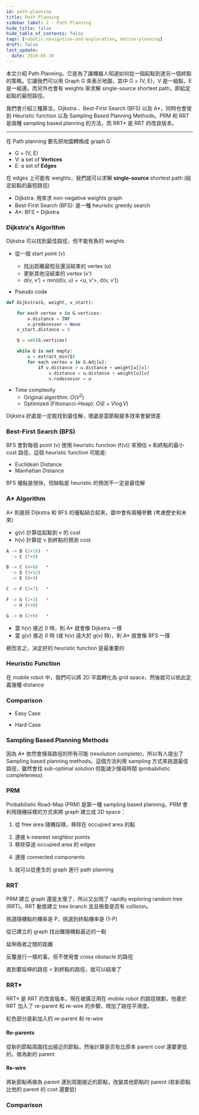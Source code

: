 ```yaml
---
id: path-planning
title: Path Planning
sidebar_label: 2 - Path Planning
hide_title: false
hide_table_of_contents: false
tags: [robotic-navigation-and-exploration, motion-planning]
draft: false
last_update:
  date: 2020-05-10
---
```


本文介紹 Path Planning，它是為了讓機器人知道如何從一個起點到達另一個終點的策略。它讓我們可以用 Graph G 來表示地圖，其中 G = (V, E)，V 是一組點，E 是一組邊。而另外也會有 weights 來求解 single-source shortest path，即給定起點的最短路徑。

我們會介紹三種算法，Dijkstra 、Best-First Search (BFS) 以及 A\*，同時也會提到 Heuristic function 以及 Sampling Based Planning Methods。PRM 和 RRT 是兩種 sampling based planning 的方法，而 RRT\* 是 RRT 的改良版本。

---

在 Path planning 要先把地圖轉換成 graph G

- G = (V, E)
- V: a set of **Vertices**
- E: a set of **Edges**

在 edges 上可能有 weights，我們就可以求解 **single-source** shortest path (給定起點的最短路徑)

- Dijkstra: 用來求 non-negative weights graph
- Best-First Search (BFS): 是一種 heuristic greedy search
- A\*: BFS + Dijkstra

### Dijkstra's Algorithm

Dijkstra 可以找到最佳路徑，但不能有負的 weights

- 從一個 start point (v)

  - 找出距離最短且還沒結束的 vertex (u)
  - 更新其他沒結束的 vertex (v')
  - d(v, v’) = min(d(v, u) + <u, v’>, d(v, v’))

- Pseudo code

```python
def Dijkstra(G, weight, v_start):

    for each vertex v in G.vertices:
        v.distance = INF
        v.predecessor = None
    v_start.distance = 0

    Q = set(G.vertices)

    while Q is not empty:
        u = extract_min(Q)
        for each vertex v in G.Adj[u]:
            if v.distance > u.distance + weight[u][v]:
                v.distance = u.distance + weight[u][v]
                v.redecessor = u
```

<fig
  src="/img/learning/robotic-navigation-and-exploration/02-motion-planning/path_planning_dijkstra.png"
  caption="Path planning dijkstra"
/>

- Time complexity
  - Original algorithm: $O(V^2)$
  - Optimized (Fibonacci-Heap): $O(E+V\log V)$

Dijkstra 好處是一定能找到最佳解，壞處是當節點變多效率會變很差

### Best-First Search (BFS)

BFS 會對每個 point (v) 使用 heuristic function (f(v)) 來預估 v 和終點的最小 cost 路徑，這個 heuristic function 可能是:

- Euclidean Distance
- Manhattan Distance

<fig
  src="/img/learning/robotic-navigation-and-exploration/02-motion-planning/path_planning_bfs.png"
  caption="Path planning BFS"
/>

BFS 優點是很快，但缺點是 heuristic 的預測不一定是最佳解

### A\* Algorithm

A\* 則是把 Dijkstra 和 BFS 的優點結合起來，圖中會有兩種參數 (考慮歷史和未來)

<fig
  src="/img/learning/robotic-navigation-and-exploration/02-motion-planning/path_planning_astar.png"
  caption="Path planning A*"
/>

- g(v) 計算從起點到 v 的 cost
- h(v) 計算從 v 到終點的預測 cost

<fig
  src="/img/learning/robotic-navigation-and-exploration/02-motion-planning/path_planning_astar2.png"
  caption="Path planning A*"
/>

```python
A -> B (2+10)  *
  -> C (7+8)

B -> C (4+8)   *
  -> D (3+12)
  -> E (8+9)

C -> F (3+7)   *

F -> G (1+3)   *
  -> H (5+0)

G -> H (2+0)   *
```

- 當 h(v) 接近 0 時，則 A\* 就會像 Dijkstra 一樣
- 當 g(v) 接近 0 時 (或 h(v) 遠大於 g(v) 時)，則 A\* 就會像 BFS 一樣

總而言之，決定好的 heuristic function 是最重要的

### Heuristic Function

在 mobile robot 中，我們可以將 2D 平面轉化為 grid space，然後就可以依此定義幾種 distance

<fig
  src="/img/learning/robotic-navigation-and-exploration/02-motion-planning/path_planning_heuristic.png"
  caption="Path planning heuristic"
/>

### Comparison

- Easy Case

<fig
  src="/img/learning/robotic-navigation-and-exploration/02-motion-planning/path_planning_comparison_easy.png"
  caption="Path planning comparison easy"
/>

- Hard Case

<fig
  src="/img/learning/robotic-navigation-and-exploration/02-motion-planning/path_planning_comparison_hard.png"
  caption="Path planning comparison hard"
/>

### Sampling Based Planning Methods

因為 A\* 依然會搜尋路徑的所有可能 (resolution complete)，所以有人提出了 Sampling based planning methods。這個方法利用 sampling 方式來挑選最佳路徑，雖然會找 sub-optimal solution 但能減少搜尋時間 (probabilistic completeness)

### PRM

Probabilistic Road-Map (PRM) 是第一種 sampling based planning。PRM 會利用隨機採樣的方式來將 graph 建立成 2D space：

1. 從 free area 隨機採樣，移除在 occupied area 的點

<fig
  src="/img/learning/robotic-navigation-and-exploration/02-motion-planning/prm_1.png"
  caption="PRM Step 1"
/>

2. 連接 k-nearest neighbor points
3. 移除穿過 occupied area 的 edges

<fig
  src="/img/learning/robotic-navigation-and-exploration/02-motion-planning/prm_2.png"
  caption="PRM Step 2"
/>

4. 連接 connected components

<fig
  src="/img/learning/robotic-navigation-and-exploration/02-motion-planning/prm_3.png"
  caption="PRM Step 3"
/>

5. 就可以從產生的 graph 進行 path planning

<fig
  src="/img/learning/robotic-navigation-and-exploration/02-motion-planning/prm_4.png"
  caption="PRM Step 4"
/>

### RRT

PRM 建立 graph 還是太慢了，所以又出現了 rapidly exploring random tree (RRT)。RRT 動態建立 tree branch 並且檢查是否有 collision。

<fig
  src="/img/learning/robotic-navigation-and-exploration/02-motion-planning/rrt_algorithm.png"
  caption="RRT Algorithm"
/>

挑選隨機點的機率是 P，挑選到終點機率是 (1-P)

<fig
  src="/img/learning/robotic-navigation-and-exploration/02-motion-planning/rrt_1.png"
  caption="RRT Step 1"
/>

從已建立的 graph 找出離隨機點最近的一點

<fig
  src="/img/learning/robotic-navigation-and-exploration/02-motion-planning/rrt_2.png"
  caption="RRT Step 2"
/>

延伸兩者之間的距離

<fig
  src="/img/learning/robotic-navigation-and-exploration/02-motion-planning/rrt_3.png"
  caption="RRT Step 3"
/>

反覆進行一樣的事，但不使用會 cross obstacle 的路徑

<fig
  src="/img/learning/robotic-navigation-and-exploration/02-motion-planning/rrt_4.png"
  caption="RRT Step 4"
/>

直到要延伸的路徑 < 到終點的路徑，就可以結束了

<fig
  src="/img/learning/robotic-navigation-and-exploration/02-motion-planning/rrt_5.png"
  caption="RRT Step 5"
/>

### RRT\*

RRT\* 是 RRT 的改良版本，現在被廣泛用在 mobile robot 的路徑規劃，他基於 RRT 加入了 re-parent 和 re-wire 的步驟，增加了路徑平滑度。

<fig
  src="/img/learning/robotic-navigation-and-exploration/02-motion-planning/rrt_star_algorithm.png"
  caption="RRT* Algorithm"
/>

紅色部分是新加入的 re-parent 和 re-wire

#### Re-parents

從新的節點周圍找出接近的節點，然後計算是否有比原本 parent cost 還要更低的，做為新的 parent

<fig
  src="/img/learning/robotic-navigation-and-exploration/02-motion-planning/rrt_star_reparent.png"
  caption="RRT* Re-parent"
/>

#### Re-wire

將新節點再做為 parent 連到周圍接近的節點，改變其他節點的 parent (若新節點比他的 parent 的 cost 還要低)

<fig
  src="/img/learning/robotic-navigation-and-exploration/02-motion-planning/rrt_star_rewire.png"
  caption="RRT* Re-wire"
/>

### Comparison

<fig
  src="/img/learning/robotic-navigation-and-exploration/02-motion-planning/rrt_rrt_star.png"
  caption="RRT vs RRT*"
/>
